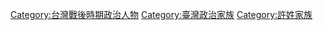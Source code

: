 [[Category:台灣戰後時期政治人物|Category:台灣戰後時期政治人物]]
[[Category:臺灣政治家族|Category:臺灣政治家族]]
[[Category:許姓家族|Category:許姓家族]]